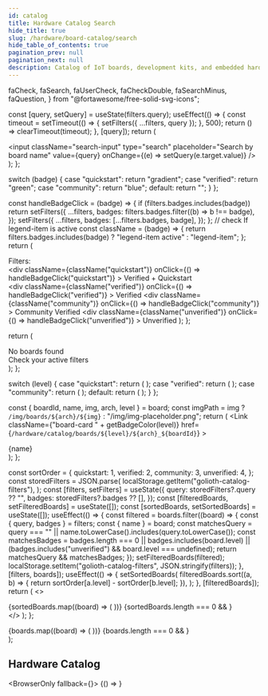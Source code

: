 ```yaml
---
id: catalog
title: Hardware Catalog Search
hide_title: true
slug: /hardware/board-catalog/search
hide_table_of_contents: true
pagination_prev: null
pagination_next: null
description: Catalog of IoT boards, development kits, and embedded hardware compatible with Golioth.
---
```


  faCheck,
  faSearch,
  faUserCheck,
  faCheckDouble,
  faSearchMinus,
  faQuestion,
} from "@fortawesome/free-solid-svg-icons";

  const [query, setQuery] = useState(filters.query);
  useEffect(() => {
    const timeout = setTimeout(() => {
      setFilters({ ...filters, query });
    }, 500);
    return () => clearTimeout(timeout);
  }, [query]);
  return (
    <div className="search-input-group">
      <span className="search-icon">
        <FontAwesomeIcon icon={faSearch} />
      </span>
      <input
        className="search-input"
        type="search"
        placeholder="Search by board name"
        value={query}
        onChange={(e) => setQuery(e.target.value)}
      />
    </div>
  );
};

  switch (badge) {
    case "quickstart":
      return "gradient";
    case "verified":
      return "green";
    case "community":
      return "blue";
    default:
      return "";
  }
};

  const handleBadgeClick = (badge) => {
    if (filters.badges.includes(badge))
      return setFilters({
        ...filters,
        badges: filters.badges.filter((b) => b !== badge),
      });
    setFilters({
      ...filters,
      badges: [...filters.badges, badge],
    });
  };
  // check If legend-item is active
  const className = (badge) => {
    return filters.badges.includes(badge)
      ? "legend-item active"
      : "legend-item";
  };
  return (
    <div className="legend">
      <div className="legend-title">Filters:</div>
      <div
        className={className("quickstart")}
        onClick={() => handleBadgeClick("quickstart")}
      >
        <FontAwesomeIcon
          icon={faCheckDouble}
          className="board-status-badge gradient"
        />
        <span>Verified + Quickstart</span>
      </div>
      <div
        className={className("verified")}
        onClick={() => handleBadgeClick("verified")}
      >
        <FontAwesomeIcon icon={faCheck} className="board-status-badge green" />
        <span>Verified</span>
      </div>
      <div
        className={className("community")}
        onClick={() => handleBadgeClick("community")}
      >
        <FontAwesomeIcon
          icon={faUserCheck}
          className="board-status-badge blue"
        />
        <span>Community Verified</span>
      </div>
      <div
        className={className("unverified")}
        onClick={() => handleBadgeClick("unverified")}
      >
        <FontAwesomeIcon icon={faQuestion} className="board-status-badge" />
        <span>Unverified</span>
      </div>
    </div>
  );
};

  return (
    <div className="empty">
      <span className="empty-icon">
        <FontAwesomeIcon icon={faSearchMinus} />
      </span>
      <div className="empty-text">No boards found</div>
      <div className="empty-detail">Check your active filters</div>
    </div>
  );
};

  switch (level) {
    case "quickstart":
      return (
        <FontAwesomeIcon
          icon={faCheckDouble}
          className="board-status-badge gradient"
        />
      );
    case "verified":
      return (
        <FontAwesomeIcon icon={faCheck} className="board-status-badge green" />
      );
    case "community":
      return (
        <FontAwesomeIcon
          icon={faUserCheck}
          className="board-status-badge blue"
        />
      );
    default:
      return (
        <FontAwesomeIcon icon={faQuestion} className="board-status-badge" />
      );
  }
};

  const { boardId, name, img, arch, level } = board;
  const imgPath = img
    ? `/img/boards/${arch}/${img}`
    : "/img/img-placeholder.png";
  return (
    <Link
      className={"board-card " + getBadgeColor(level)}
      href={`/hardware/catalog/boards/${level}/${arch}_${boardId}`}
    >
      <div className="board-card-image">
        <div className="board-card-badge-container">
          <BoardStatusBadge level={level} title={level} />
        </div>
        <Image img={imgPath} />
      </div>
      <div className="board-card-footer" title={name}>
        {name}
      </div>
    </Link>
  );
};

  const sortOrder = {
    quickstart: 1,
    verified: 2,
    community: 3,
    unverified: 4,
  };
  const storedFilters = JSON.parse(
    localStorage.getItem("golioth-catalog-filters"),
  );
  const [filters, setFilters] = useState({
    query: storedFilters?.query ?? "",
    badges: storedFilters?.badges ?? [],
  });
  const [filteredBoards, setFilteredBoards] = useState([]);
  const [sortedBoards, setSortedBoards] = useState([]);
  useEffect(() => {
    const filtered = boards.filter((board) => {
      const { query, badges } = filters;
      const { name } = board;
      const matchesQuery =
        query === "" || name.toLowerCase().includes(query.toLowerCase());
      const matchesBadges =
        badges.length === 0 ||
        badges.includes(board.level) ||
        (badges.includes("unverified") && board.level === undefined);
      return matchesQuery && matchesBadges;
    });
    setFilteredBoards(filtered);
    localStorage.setItem("golioth-catalog-filters", JSON.stringify(filters));
  }, [filters, boards]);
  useEffect(() => {
    setSortedBoards(
      filteredBoards.sort((a, b) => {
        return sortOrder[a.level] - sortOrder[b.level];
      }),
    );
  }, [filteredBoards]);
  return (
    <>
      <Legend filters={filters} setFilters={setFilters} />
      <SearchInput filters={filters} setFilters={setFilters} />
      <div className="board-list">
        {sortedBoards.map((board) => (
          <Board key={board.boardId} board={board} />
        ))}
        {sortedBoards.length === 0 && <Empty />}
      </div>
    </>
  );
};

  <div className="board-list">
    {boards.map((board) => (
      <Board key={board.boardId} board={board} />
    ))}
    {boards.length === 0 && <Empty />}
  </div>
);

## Hardware Catalog

<BrowserOnly fallback={<BoardListWithoutFilters boards={boards} />}>
  {() => <BoardList boards={boards} />}
</BrowserOnly>
